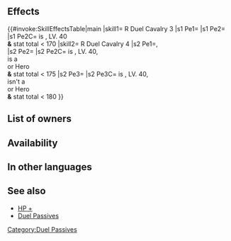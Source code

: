 {{Passive
|name=R Duel Cavalry
|type=A
|exclusive=0
|canUseMove=Cavalry
|canUseWeapon=Red Sword,Red Bow,Red Dagger,Red Tome,Red Breath,Red Beast
|timingID=18
|abilityID=107
|randomTimestamp=2021-04-17T07:00:00Z
|properties=random_owner
|1name=R Duel Cavalry 1
|1tagid=SID_赤の死闘・騎馬1
|1effect=Grants HP+3. If unit is 5★ and level 40 and unit's stats total less than 160, treats unit's stats as 160 in modes like Arena. (Higher-scoring opponents will appear. Stat total calculation excludes any values added by merges and skills.)
|1required=-
|1cost=70
|1promotionRarity=4
|1promotionTier=1
|statModifiers1=3,0,0,0,0
|intID1=2484
|sort1=14020
|value1=2
|randomMinLv1=21
|randomMaxLv1=30
|2name=R Duel Cavalry 2
|2tagid=SID_赤の死闘・騎馬2
|2effect=Grants HP+4. If unit is 5★ and level 40 and unit's stats total less than 165, treats unit's stats as 165 in modes like Arena. (Higher-scoring opponents will appear. Stat total calculation excludes any values added by merges and skills.)
|2required=R Duel Cavalry 1
|2cost=150
|2promotionRarity=5
|2promotionTier=1
|statModifiers2=4,0,0,0,0
|intID2=2485
|sort2=14021
|value2=4
|randomMinLv2=26
|randomMaxLv2=35
|3name=R Duel Cavalry 3
|3tagid=SID_赤の死闘・騎馬3
|3effect=Grants HP+5. If unit is 5★ and level 40 and unit's stats total less than 170, treats unit's stats as 170 in modes like Arena. (Higher-scoring opponents will appear. Stat total calculation excludes any values added by merges and skills.)
|3required=R Duel Cavalry 2
|3cost=300
|statModifiers3=5,0,0,0,0
|intID3=2486
|sort3=14022
|value3=6
|randomMinLv3=31
|4name=R Duel Cavalry 4
|4tagid=SID_赤の死闘・騎馬4
|4effect=Grants HP+5, Atk/Spd/Def/Res+2. If unit is 5★, level 40, a Legendary Hero or a Mythic Hero, and unit's stats total less than 175, treats unit's stats as 175 in modes like Arena. If unit is 5★, level 40, not a Legendary Hero or Mythic Hero, and unit's stats total less than 180, treats unit's stats as 180 in modes like Arena. (Higher-scoring opponents will appear. Stat total calculation excludes any values added by merges and skills.)
|4required=R Duel Cavalry 3
|4cost=300
|statModifiers4=5,2,2,2,2
|intID4=2487
|sort4=14023
|value4=8
|randomMinLv4=36
}}
==Effects==
{{#invoke:SkillEffectsTable|main
|skill1={{Si|R Duel Cavalry 3}} R Duel Cavalry 3
|s1 Pe1={{Eft|Stat Boosts|HP|5}}
|s1 Pe2={{Eft|Duel|170}}
|s1 Pe2C={{Tgt|Unit}} is {{Rarity|5}}, LV. 40<br>'''&''' stat total < 170
|skill2={{Si|R Duel Cavalry 4}} R Duel Cavalry 4
|s2 Pe1={{Eft|Stat Boosts|HP|5}},<br>{{Eft|Stat Boosts|Atk/Spd/Def/Res|2}}
|s2 Pe2={{Eft|Duel|175}}
|s2 Pe2C={{Tgt|Unit}} is {{Rarity|5}}, LV. 40,<br>is a {{Utt|Legendary}}<br> or {{Utt|Mythic}} Hero<br>'''&''' stat total < 175
|s2 Pe3={{Eft|Duel|180}}
|s2 Pe3C={{Tgt|Unit}} is {{Rarity|5}}, LV. 40,<br>isn't a {{Utt|Legendary}}<br> or {{Utt|Mythic}} Hero<br>'''&''' stat total < 180
}}

==List of owners==
{{Skill Hero List}}
==Availability==
{{PassiveFocusList}}
{{PassiveDistributionList}}
{{PassiveCombatManualList}}
==In other languages==
{{OtherLanguages
|japanese=赤の死闘・騎馬
|german=R Duell-Kav.
|spanishEU=Lid caballería R
|spanishLA=Lid caballería R
|french=Duel caval. (R)
|italian=Sfida cavall. R
|chineseTW=赤色死鬥・騎馬
|portuguese=Duelo cav. Vm
}}
==See also==
* [[HP +]]
* [[Duel Passives]]
{{Passives Navbox|A}}
[[Category:Duel Passives]]